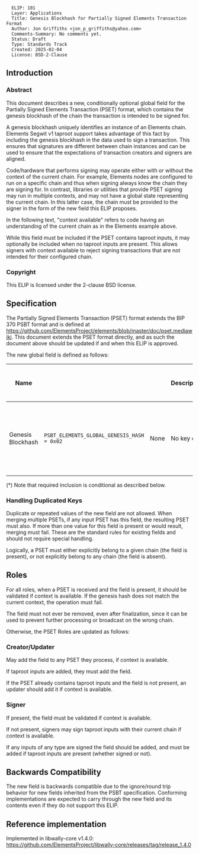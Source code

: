 <pre>
  ELIP: 101
  Layer: Applications
  Title: Genesis Blockhash for Partially Signed Elements Transaction Format
  Author: Jon Griffiths <jon_p_griffiths@yahoo.com>
  Comments-Summary: No comments yet.
  Status: Draft
  Type: Standards Track
  Created: 2025-02-04
  License: BSD-2-Clause
</pre>

==Introduction==

===Abstract===

This document describes a new, conditionally optional global field for the Partially Signed Elements Transaction (PSET) format, which contains the genesis blockhash of the chain the transaction is intended to be signed for.

A genesis blockhash uniquely identifies an instance of an Elements chain. Elements Segwit v1 taproot support takes advantage of this fact by including the genesis blockhash in the data used to sign a transaction. This ensures that signatures are different between chain instances and can be used to ensure that the expectations of transaction creators and signers are aligned.

Code/hardware that performs signing may operate either with or without the context of the current chain. For example, Elements nodes are configured to run on a specific chain and thus when signing always know the chain they are signing for. In contrast, libraries or utilities that provide PSET signing may run in multiple contexts, and may not have a global state representing the current chain. In this latter case, the chain must be provided to the signer in the form of the new field this ELIP proposes.

In the following text, "context available" refers to code having an understanding of the current chain as in the Elements example above.

While this field must be included if the PSET contains taproot inputs, it may optionally be included when no taproot inputs are present. This allows signers with context available to reject signing transactions that are not intended for their configured chain.

===Copyright===

This ELIP is licensed under the 2-clause BSD license.

==Specification==

The Partially Signed Elements Transaction (PSET) format extends the BIP 370 PSBT format and is defined at https://github.com/ElementsProject/elements/blob/master/doc/pset.mediawiki. This document extends the PSET format directly, and as such the document above should be updated if and when this ELIP is approved.

The new global field is defined as follows:

{|
! Name
! <tt><keytype></tt>
! <tt><keydata></tt>
! <tt><keydata></tt> Description
! <tt><valuedata></tt>
! <tt><valuedata></tt> Description
! Versions Requiring Inclusion
! Versions Requiring Exclusion
! Versions Allowing Inclusion
|-
| Genesis Blockhash
| <tt>PSBT_ELEMENTS_GLOBAL_GENESIS_HASH = 0x02</tt>
| None
| No key data
| <tt><hash></tt>
| The 32 byte genesis hash of the Elements chain this transaction is for.
| 2(*)
| -
| 2
|}

(*) Note that required inclusion is conditional as described below.

===Handling Duplicated Keys===

Duplicate or repeated values of the new field are not allowed. When merging multiple PSETs, if any input PSET has this field, the resulting PSET must also. If more than one value for this field is present or would result, merging must fail. These are the standard rules for existing fields and should not require special handling.

Logically, a PSET must either explicitly belong to a given chain (the field is present), or not explicitly belong to any chain (the field is absent).

==Roles==

For all roles, when a PSET is received and the field is present, it should be validated if context is available. If the genesis hash does not match the current context, the operation must fail.

The field must not ever be removed, even after finalization, since it can be used to prevent further processing or broadcast on the wrong chain.

Otherwise, the PSET Roles are updated as follows:

===Creator/Updater===

May add the field to any PSET they process, if context is available.

If taproot inputs are added, they must add the field.

If the PSET already contains taproot inputs and the field is not present, an updater should add it if context is available.

===Signer===

If present, the field must be validated if context is available.

If not present, signers may sign taproot inputs with their current chain if context is available.

If any inputs of any type are signed the field should be added, and must be added if taproot inputs are present (whether signed or not).


<references/>

==Backwards Compatibility==

The new field is backwards compatible due to the ignore/round trip behavior for new fields inherited from the PSBT specification. Conforming implementations are expected to carry through the new field and its contents even if they do not support this ELIP.

==Reference implementation==

Implemented in libwally-core v1.4.0: https://github.com/ElementsProject/libwally-core/releases/tag/release_1.4.0
